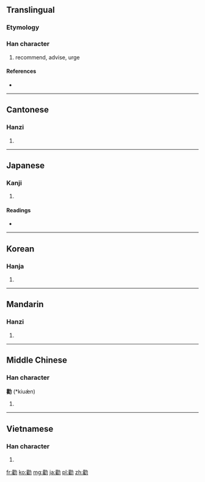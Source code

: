 {{also|劝|勧}}
==Translingual==

===Etymology===
{{Han compound|雚|力|c1=p|c2=s|t2=strength|ls=psc}}

===Han character===
{{Han char|rn=19|rad=力|as=17|sn=19|four=4422<sub>7</sub>|canj=廿土大尸 (TGKS)}}

# recommend, advise, urge

====References====
* {{Han ref|kx=0150.120|dkj=02486|dj=0338.200|hdz=10382.180|uh=52F8|ud=21240|bh=C455|bd=50261}}

----

==Cantonese==

===Hanzi===
{{yue-hanzi|jyut=|y=hyun3|sim=劝}}

# {{defn|lang=yue|sort=力17}}

----

==Japanese==

===Kanji===
{{ja-kanji|grade=|rs=力17}}

# {{defn|lang=ja|sort=力17}}

====Readings====
* {{ja-readings|on=[[かん]] (kan), [[けん]] (ken)|kun=[[すすめる]] (susumeru)}}

----

==Korean==

===Hanja===
{{ko-hanja|hangeul=권|rv=gwon|mr=kwŏn}}

# {{defn|lang=ko|sort=力17}}

----

==Mandarin==

===Hanzi===
{{cmn-hanzi|sim=劝|pin=[[quàn]] ([[quan4]]), [[zhuó]] ([[zhuo2]])|wg=ch'üan<sup>4</sup>, cho<sup>2</sup>}}

# {{defn|lang=cmn|sort=力17}}

----

==Middle Chinese==

===Han character===
'''勸''' (*kiuæ̀n)<!--note: asterisk indicates that this character appears more than four times in the Tang Dynasty corpus of literature-->

# {{defn|lang=zhx-mid|sort=力17}}

----

==Vietnamese==

===Han character===
{{vi-hantu|[[khuyến]], [[khuyên]]|rs=力17}}

# {{defn|lang=vi|sort=力17}}

[[fr:勸]]
[[ko:勸]]
[[mg:勸]]
[[ja:勸]]
[[pl:勸]]
[[zh:勸]]